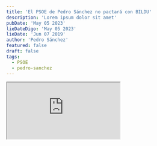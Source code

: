 ```yaml
---
title: 'El PSOE de Pedro Sánchez no pactará con BILDU'
description: 'Lorem ipsum dolor sit amet'
pubDate: 'May 05 2023'
lieDateDigo: 'May 05 2023'
lieDate: 'Jun 07 2019'
author: 'Pedro Sánchez'
featured: false
draft: false
tags:
  - PSOE
  - pedro-sanchez
---
```



<VideoBlocks>
	<div slot="before">
		<Iframe
			src="https://www.youtube.com/embed/_ffEffzkGtc?si=OrJc5USM7Lybggjr"
			title="El PSN no pactará con Bildu"
		/>
		<h3>El <abbr title="Partido Socialista Navarro">PSN</abbr> no pactará con Bildu</h3>
	</div>
	<div slot="after">
		<Iframe
			src="https://www.youtube.com/embed/jM9IivS7-0s?si=Xn7hCCgs8UEGgau4"
			title="BILDU garantiza su SÍ a Pedro Sánchez"
		/>
		<h3>BILDU garantiza su SÍ a Pedro Sánchez</h3>
	</div>
</VideoBlocks>

<Timeline>
  <TimelineItem title="Pedro Sánchez" date="25 abril 2015">
    <p>
			El 25 de abril 2015 de Pedro Sánchez afirmaba con rotundidad: <strong>"con Bildu no vamos a pactar"</strong>, incluso llegaba a molestarse cuando el periodista Roberto Cámara, director de Navarra Televisión, le pedía mayor claridad respecto al partido de Arnaldo Otegi.
    </p>
  </TimelineItem>
  <TimelineItem title="Pedro Sánchez" date="5 septiembre 2016">
    <p>
			El 5 de septiembre 2016 Pedro Sánchez dijo: <strong>"al único partido y eso sí se les anuncio que no vamos a hablar y no vamos a entablar ese diálogo es con el partido de Bildu"</strong>
    </p>
  </TimelineItem>
  <TimelineItem title="Pedro Sánchez" date="junio 2019">
		<p>En junio de 2019 Pedro Sánchez afirmaba: <strong>"en el PSN y el PSOE tenemos la misma posición y es que con bildu no se acuerda nada"</strong></p>
  </TimelineItem>
  <TimelineItem title="Pedro Sánchez" date="4 noviembre 2019">
		<p>En el debate a cinco del 4 de noviembre 2019 Pedro Sánchez afirmó: <strong>Sánchez insiste en que no pacta con los independentista y le acusan de mentir</strong></p>
		<Iframe
			src="https://www.youtube.com/embed/EtL4JANJWnw?si=5S4g5rwOVljEs2Rr"
			title="Sánchez insiste en que no pacta con los independentista y le acusan de mentir"
		/>
  </TimelineItem>
</Timeline>
